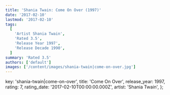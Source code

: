 ```yaml
---
title: 'Shania Twain: Come On Over (1997)'
date: '2017-02-10'
lastmod: '2017-02-10'
tags:
  [
    'Artist Shania Twain',
    'Rated 3.5',
    'Release Year 1997',
    'Release Decade 1990',
  ]
summary: 'Rated 3.5'
authors: ['default']
images: ['/content/images/shania-twain|come-on-over.jpg']
---
```


  key: 'shania-twain|come-on-over',
  title: 'Come On Over',
  release_year: 1997,
  rating: 7,
  rating_date: '2017-02-10T00:00:00.000Z',
  artist: 'Shania Twain',
};

<MusicRating data={data} />
